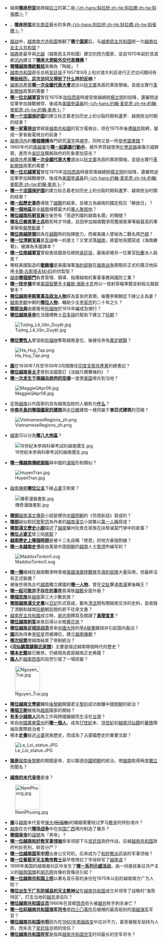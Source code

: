 *越南'''[[万贡大桥|哪座桥梁]]'''是跨越[[后江|后江]]的第二座[[斜拉桥|-{zh-hans:斜拉桥;zh-hk:斜拉橋;zh-tw:斜張橋;}-]]？
*{{as of|2016}}，'''[[日新大桥|哪座桥梁]]'''是[[东南亚|东南亚]]最长的多跨[[斜拉桥|-{zh-hans:斜拉桥;zh-hk:斜拉橋;zh-tw:斜張橋;}-]]？
* [[越战|越战]]中，[[越南南方共和国|越南南方共和国]]推翻了'''[[越南共和国|哪个国家]]'''后，与[[越南民主共和国|越南民主共和国]]统一为[[越南社会主义共和国|越南社会主义共和国]]？
*[[瑞典|瑞典]]是最早與[[北越|北越]]（越南民主共和國）建交的西方國家，並自1970年起於其首都[[河內|河內]]建立了'''[[瑞典駐越南大使館|哪座大使級外交代表機構]]'''？
*'''[[姑姚|哪種越南傳統藝妓]]'''美稱為「陶娘」？
*[[越南共和国|越南共和国]]首任总统[[吴廷琰|吴廷琰]]于1957年9月上旬对澳大利亚进行正式访问期间有'''[[吴廷琰总统访问澳大利亚|哪些经历，这次访问又得到了什么样的反响]]'''？
*[[越南共產黨|越南共產黨]]'''[[越南共產黨第六次全國代表大會|哪一次全國代表大會]]'''選出以[[阮文靈|阮文靈]]為首的黨政領袖，並提出實行[[革新開放|革新開放]]政策的需要？
*'''[[裴信|哪一位北越軍官]]'''曾在1975年[[430事件|攻陷西貢]]時接受南越總統[[楊文明|楊文明]]的投降，還審問過從軍參加越戰被俘、後成為[[美國參議員|美國參議員]]的[[約翰·麥肯|-{zh-hans:约翰·麦凯恩;zh-hk:約翰·麥凱恩;zh-tw:約翰·麥肯;}-]]？
*'''[[老挝保护国|哪一个法国保护国]]'''的建立标志着老挝历史上的分裂时期和暹罗、越南统治时期的结束？
*'''[[越南電視台_(越南共和國)|哪一家電視台]]'''曾經是[[越南共和國|越南共和國]]的官方電視台，但在1975年後遭[[越南共產黨|越共]]取締，變成一家省級電視台的前身？
*[[越南|越南]][[河內|河內]]的'''[[漢喃研究院|哪個機構]]'''專門研究[[儒字|漢字]]與[[喃字|喃字]]，同時又是一所[[參考圖書館|參考圖書館]]？
*1960年代的[[南越軍|南越軍]]在'''[[順化化學攻擊|哪一起鎮暴行動中]]'''，被外界質疑使用[[化學武器|化學武器]]毒傷示威群眾，進而令[[吳廷琰|吳廷琰]]獨裁政府的形象更加惡劣？
*[[越南共產黨|越南共產黨]]'''[[越南共產黨第六次全國代表大會|哪一次全國代表大會]]'''選出以[[阮文靈|阮文靈]]為首的黨政領袖，並提出實行[[革新開放|革新開放]]政策的需要？
*'''[[裴信|哪一位北越軍官]]'''曾在1975年[[430事件|攻陷西貢]]時接受南越總統[[楊文明|楊文明]]的投降，還審問過從軍參加越戰被俘、後成為[[美國參議員|美國參議員]]的[[約翰·麥肯|-{zh-hans:约翰·麦凯恩;zh-hk:約翰·麥凱恩;zh-tw:約翰·麥肯;}-]]？
*'''[[老挝保护国|哪一个法国保护国]]'''的建立标志着老挝历史上的分裂时期和暹罗、越南统治时期的结束？
*'''[[430事件|哪一起歷史事件]]'''導致了[[越戰|越戰]]的結束，並被立為越南的國定假日「解放日」？
*'''[[堤岸|哪一個地區]]'''是全[[越南|越南]]規模最大的[[唐人街|華人聚居地]]？
*'''[[李文馥|哪位越南阮朝官員]]'''在後世有「周遊列國的越南名儒」的稱號？
*'''[[泰瑞·河村|哪名日裔美軍士兵]]'''戰死時才19歲，且因參加越南戰爭而獲頒美軍等級最高的軍事榮銜[[榮譽勳章|榮譽勳章]]？
*'''[[杜高智|哪位南越將領]]'''因為在[[越戰|越戰]]時的指揮能力，而被美國人譬喻為二戰名將[[喬治·巴頓|巴頓]]？
*'''[[蔡廷蘭|哪一位清朝官員]]'''是[[澎湖|澎湖]]唯一的進士？又曾流落[[越南|越南]]，將當地見聞寫成《海南雜著》，被譯為多國譯本？
*'''[[阮文戎|哪一位南越軍官]]'''曾殺害該國首任總統[[吳廷琰|吳廷琰]]，最後卻被另一位軍官[[阮慶|阮慶]]派人殺害？
*哪枝美國製造的'''[[史密斯威森M76衝鋒槍|衝鋒槍]]'''是美國海軍[[海豹部隊|海豹部隊]]在[[越南战争|越南战争]]期間非正式的廣泛地採用[[卡爾·古斯塔夫M/45衝鋒槍|卡爾·古斯塔夫M/45]]的仿製型？
*[[越南|越南]]'''[[越南国防部|哪個部門]]'''負責管理、領導、指揮越南的軍事事務與國防工業？
*'''[[溫徹斯特M70步槍|哪一枝步槍]]'''曾被[[美国|美国]][[狙擊手|狙擊手]][[卡羅斯·海斯卡克|卡羅斯·海斯卡克]]用以一發射穿瞄準鏡並射殺北越狙擊手？
*'''[[楊嗣明|哪位越南李朝軍事及政治人物]]'''原為富良府首領，後獲李朝朝廷下嫁公主為妻？
*[[越南李朝|越南李朝]]中期的'''[[杜英武|哪位人物]]'''，輔助少主[[李英宗|李英宗]]約二十年之久？
*'''[[嘉隆法典|哪部法典]]'''由嘉隆帝[[阮福映|阮福映]]於1815年編成及頒行？
*'''[[阮福映|哪位越南皇帝]]'''在法國傳教士[[百多祿|百多祿]]的幫助下建立了[[阮朝|阮朝]]？
[[File:Tượng_Lê_Văn_Duyệt.jpg|thumb]]
*'''[[黎文悅|哪位雙性人]]'''曾協助[[阮福映|阮福映]]奪取越南皇位，後被任命為[[胡志明市|嘉定]][[總督|總鎮]]？
[[File:Ha_Huy_Tap.png|right]]
*'''[[何輝集|誰]]'''在1936年7月至1938年3月間擔任[[印度支那共產黨|印度支那共產黨]]的總書記？
*'''[[阮福景|哪位越南皇太子]]'''曾到法國簽訂《法越凡爾賽條約》？
*'''[[1962年南越独立宫轰炸|哪一次发生于南越总统府的空袭]]'''一度使[[美国|美国]]增兵到当地？
[[File:MaggieQApr06.jpg|right]]
*定居[[越南|越南]]以外国家的具有越南血統的人被称为'''[[越僑|什么]]'''？
*'''[[越南建筑|中南半島的哪個國家的建筑]]'''與[[中國建筑|中]][[日本建筑|日]][[:en:Architecture_of_Korea|韓]]建筑一樣同屬于'''東亞式建筑'''的范疇？
[[File:VietnameseRegions_zh.png|right]]
*[[越南|越南]]可以分為'''[[越南地理區劃|哪八大地區]]'''？
[[File:19世紀末參與科舉考試的越南儒生.jpg|right]]
*'''[[越服|哪一種越南傳統服裝]]'''與中國的[[漢服|漢服]]形制類似？
[[File:HuyenTran.jpg|right]]
*[[越南|越南]][[陳朝_(越南)|陳朝]]'''[[玄珍公主|哪位公主]]'''下嫁[[占婆|占婆]]王制旻？
[[File:傳奇漫錄書影.jpg|right]]
*'''[[傳奇漫錄|哪部]]'''[[越南|越南]][[漢文|漢文]][[傳奇|傳奇]]小說是模仿[[中國|中國]][[明朝|明朝]]的《剪燈新話》寫成的？
*'''[[聖宗遺草|哪部]]'''疑似假託[[黎聖宗|黎聖宗]]為作者的[[越南|越南]][[漢文|漢文]]小說集以[[第一人稱|第一人稱]]寫成？
*'''[[驩州記|哪部漢文歷史小說]]'''描述了[[越南|越南]]驩州阮景氏家族在扶黎滅莫鬥爭中的故事？
*'''[[制蓬峩|哪位占婆王]]'''曾三陷[[河內|昇龍]]？ 
*'''[[十二使君時期|越南歷史上哪個時期]]'''是被十二名自稱「使君」的地方豪強割據？
*'''[[南翁梦录|哪一本越南史书]]'''是由寓居中国[[明朝|明朝]]的[[越南|越南]]人士[[黎澄|黎澄]]所编写的？
[[File:MaddoxTonkin1.svg|right]]
*'''[[Stoner_63|哪一種]]'''槍械在越南戰爭時曾被[[美國海軍陸戰隊|美國海軍陸戰隊]]及[[海豹部隊|海豹部隊]]大量採用，但最終沒有正式裝備？
*被後世視為古代[[越南|越南]]獨立建國的'''[[吳權|哪一人物]]'''，曾在[[交趾|交趾]]擊退[[南漢|南漢]]軍後稱王？
*'''[[北部灣事件|哪一起可能并不存在的事件]]'''竟導致[[越戰|越戰]]全面升級？
*'''[[芒族|哪個民族]]'''是[[越南|越南]]第三大少數民族？
*'''[[往津日記|哪部越南漢文史書]]'''以[[日記|日記]]形式寫成，載有[[清朝|清]][[法國|法]]間有關越南交涉的史料，並收錄了清朝和越南[[阮朝|阮朝]]朝廷間的若干往來文書？
*[[越南民主共和國|越南民主共和國]]成立時，[[胡志明|胡志明]]撰寫及朗讀了'''[[越南獨立宣言|甚麼宣言]]'''？
*'''[[范鸿泰|哪位越南刺客]]'''身故后得以长眠[[黄花岗七十二烈士墓|黄花岗]]？
*'''[[黎萤德|哪位越南足球运动员]]'''曾来[[中國大陸|中國大陸]]的[[甲A联赛|甲A联赛]]踢球并引起国内轰动？
*'''[[陳煚|誰]]'''因為侍奉[[李昭皇|李昭皇]]而被禪位，建立[[越南陳朝|越南陳朝]]？
*'''[[1955年越南国公民投票|哪次投票]]'''使越南結束了帝制統治？
*《'''[[河仙鎮葉鎮鄚氏家譜|河仙鎮葉鎮鄚氏家譜]]'''》主要是描述越南哪個時代的歷史？
*'''[[大越史記|哪本史籍]]'''雖已散佚，仍被視為首部越南正史典籍？
*'''[[釋廣德|誰人]]'''於[[胡志明市|越南西貢]]的自焚引發了一場政變？
[[File:Nguyen_Trai.jpg|80px]]
*'''[[阮廌|哪位越南文學家]]'''輔佐[[後黎朝|後黎朝]]開國君主[[黎利|黎利]]成功脫離中國[[明朝|明朝]]的統治？
*'''[[鴻龐氏|哪個王朝]]'''被視為[[越南|越南]]國家的開始？
*'''[[在台越南人|有多少越南人]]'''因為工作與跨國婚姻而生活在[[台灣|台灣]]？
*來自[[中國|中國]][[廣東|廣東]][[雷州|雷州]]的'''[[鄚玖|哪一個人]]'''，成為[[17世紀|17世紀]]末、[[18世紀|18世紀]]初[[越南|越南]][[堅江省|河仙鎮]]的[[華僑|華僑]]領袖及實際統治者？
*哪本'''[[占婆史|史書]]'''敍述[[占婆|占婆]]民族歷史，而成為了占婆國歷史的重要文獻？
[[File:Le_Loi_statue.JPG|right]]
*'''[[黎利|誰是]]'''[[越南|越南]][[後黎朝|後黎朝]]的開國皇帝，並以驅逐[[中國|中國]][[明朝|明朝]]的統治，使[[越南|越南]]取得再度[[獨立|獨立]]而聞名？

*'''[[阮福晪|越南的末代皇帝]]'''是谁？
[[File:NamPhuong.jpg|80px]] 
*'''[[南芳皇后|誰]]'''与[[越南|越南]]末代皇帝[[保大_(阮福晪)|保大<del> (阮福晪)</del>]]的婚姻需要经过罗马[[教皇|教皇]]的特别准许？
*[[越南|越南]]在古代'''[[宋越熙宁战争|哪场战争]]'''中在[[中国|中国]][[广西|广西]]境内制造了屠杀？
*'''[[梅叔鸞|哪個皇帝]]'''的[[諡號|諡號]]為「黑帝」？
* '''[[黎光榮|哪一位越南和好教军事领袖]]'''曾率领部下与[[吳廷琰|吴廷琰]]政府作战，后被[[越南共和國|越南共和国]]政府判处死刑，斩首分尸？
* '''[[陳文帥|哪一位越南国军中将]]'''出身公交司机，后来成为了[[和好教|和好教派]]武装的军事领袖？
* '''[[弗朗西斯科·德·皮納|哪一位葡萄牙天主教传教士]]'''最早使用拉丁字母转写了[[越南语|越南语]]？
*1999年美国的越南裔社区中发生了'''[[陳長事件|哪一系列示威活动]]'''，由一间悬挂象征共产主义的[[越南國旗|越南国旗]]和[[胡志明|胡志明]]肖像的音像店引起？
*'''[[阮文東_(1932年)|哪一位越南共和国上校]]'''以著名音乐家的身份在1975年以前的越南南方广为人知？
*'''[[阮樂化|哪位出生于广东防城县的天主教神父]]'''在[[越南共和國|越南共和国]]成立并领导了战略村“海燕特区”，打击当地的[[越南南方民族解放陣線|越共]]游击队？
*'''[[陳文文|哪位越南共和国议员]]'''1966年在首都[[胡志明市|西贡]]街头被[[越南南方民族解放陣線|越共]]枪手刺杀身亡？
*'''[[陳文真|哪一位前越南共和国海军司令]]'''是[[四三〇事件|四三〇事件]]后被捕的最高级别的[[越南共和國海軍|南越海军]]军官？
*[[蔡光黃|'''哪位越南共和国中将''']]因为在[[1960年南越政變|1960年南越政变]]中应对不力，甚至被叛军劫持为人质，而失去了[[吳廷琰|吴廷琰]]总统的信任？
*'''[[陳文明_(空軍中將)|哪位越南共和国将军]]'''是指挥[[越南共和國空軍|越南共和国空军]]时间最长的空军司令？
